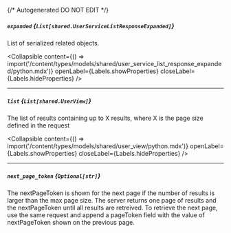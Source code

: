 {/* Autogenerated DO NOT EDIT  */}

##### `expanded` *{`List[shared.UserServiceListResponseExpanded]`}*
List of serialized related objects.

<Collapsible content={() => import('/content/types/models/shared/user_service_list_response_expanded/python.mdx')} openLabel={Labels.showProperties} closeLabel={Labels.hideProperties} />


---
##### `list` *{`List[shared.UserView]`}*
The list of results containing up to X results, where X is the page size defined in the request

<Collapsible content={() => import('/content/types/models/shared/user_view/python.mdx')} openLabel={Labels.showProperties} closeLabel={Labels.hideProperties} />


---
##### `next_page_token` *{`Optional[str]`}*
The nextPageToken is shown for the next page if the number of results is larger than the max page size.
 The server returns one page of results and the nextPageToken until all results are retreived.
 To retrieve the next page, use the same request and append a pageToken field with the value of nextPageToken shown on the previous page.


